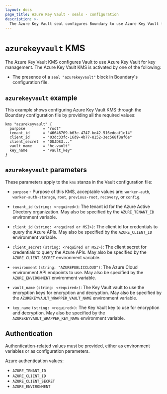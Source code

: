 ```yaml
---
layout: docs
page_title: Azure Key Vault - seals - configuration
description: >-
  The Azure Key Vault seal configures Boundary to use Azure Key Vault for key management.
---
```


# `azurekeyvault` KMS

The Azure Key Vault KMS configures Vault to use Azure Key Vault for key management.
The Azure Key Vault KMS is activated by one of the following:

- The presence of a `seal "azurekeyvault"` block in Boundary's configuration file.

## `azurekeyvault` example

This example shows configuring Azure Key Vault KMS through the Boundary
configuration file by providing all the required values:

```hcl
kms "azurekeyvault" {
  purpose        = "root"
  tenant_id      = "46646709-b63e-4747-be42-516edeaf1e14"
  client_id      = "03dc33fc-16d9-4b77-8152-3ec568f8af6e"
  client_secret  = "DUJDS3..."
  vault_name     = "hc-vault"
  key_name       = "vault_key"
}
```

## `azurekeyvault` parameters

These parameters apply to the `kms` stanza in the Vault configuration file:

- `purpose` - Purpose of this KMS, acceptable values are: `worker-auth`, `worker-auth-storage`,
   `root`, `previous-root`, `recovery`, or `config`.

- `tenant_id` `(string: <required>)`: The tenant id for the Azure Active Directory organization. May
  also be specified by the `AZURE_TENANT_ID` environment variable.

- `client_id` `(string: <required or MSI>)`: The client id for credentials to query the Azure APIs.
  May also be specified by the `AZURE_CLIENT_ID` environment variable.

- `client_secret` `(string: <required or MSI>)`: The client secret for credentials to query the Azure APIs.
  May also be specified by the `AZURE_CLIENT_SECRET` environment variable.

- `environment` `(string: "AZUREPUBLICCLOUD")`: The Azure Cloud environment API endpoints to use. May also
  be specified by the `AZURE_ENVIRONMENT` environment variable.

- `vault_name` `(string: <required>)`: The Key Vault vault to use the encryption keys for encryption and
  decryption. May also be specified by the `AZUREKEYVAULT_WRAPPER_VAULT_NAME` environment variable.

- `key_name` `(string: <required>)`: The Key Vault key to use for encryption and decryption. May also be specified by the
  `AZUREKEYVAULT_WRAPPER_KEY_NAME` environment variable.

## Authentication

Authentication-related values must be provided, either as environment
variables or as configuration parameters.

Azure authentication values:

- `AZURE_TENANT_ID`
- `AZURE_CLIENT_ID`
- `AZURE_CLIENT_SECRET`
- `AZURE_ENVIRONMENT`
